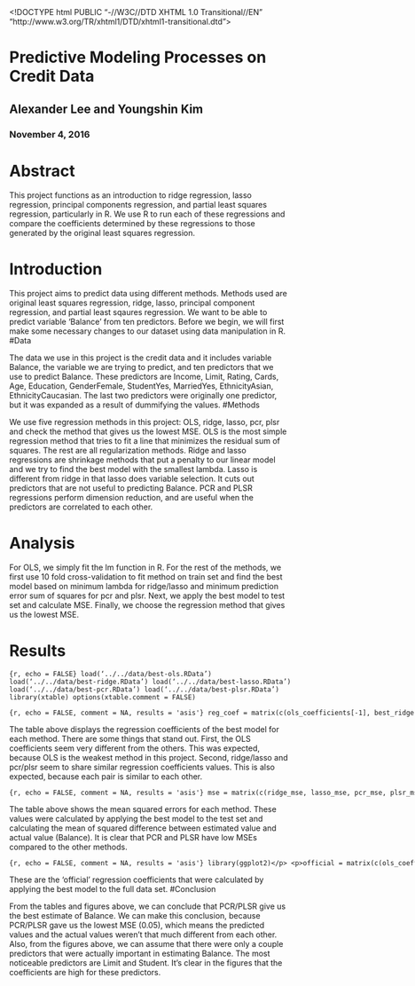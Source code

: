 <!DOCTYPE html PUBLIC "-//W3C//DTD XHTML 1.0 Transitional//EN" "http://www.w3.org/TR/xhtml1/DTD/xhtml1-transitional.dtd">
<html xmlns="http://www.w3.org/1999/xhtml">
<head>
  <meta http-equiv="Content-Type" content="text/html; charset=utf-8" />
  <meta http-equiv="Content-Style-Type" content="text/css" />
  <meta name="generator" content="pandoc" />
  <meta name="author" content="Alexander Lee and Youngshin Kim" />
  <title>Predictive Modeling Processes on Credit Data</title>
  <style type="text/css">code{white-space: pre;}</style>
</head>
<body>
<div id="header">
<h1 class="title">Predictive Modeling Processes on Credit Data</h1>
<h2 class="author">Alexander Lee and Youngshin Kim</h2>
<h3 class="date">November 4, 2016</h3>
</div>
<h1 id="abstract">Abstract</h1>
<p>This project functions as an introduction to ridge regression, lasso regression, principal components regression, and partial least squares regression, particularly in R. We use R to run each of these regressions and compare the coefficients determined by these regressions to those generated by the original least squares regression.</p>
<h1 id="introduction">Introduction</h1>
<p>This project aims to predict data using different methods. Methods used are original least squares regression, ridge, lasso, principal component regression, and partial least sqaures regression. We want to be able to predict variable 'Balance' from ten predictors. Before we begin, we will first make some necessary changes to our dataset using data manipulation in R. #Data</p>
<p>The data we use in this project is the credit data and it includes variable Balance, the variable we are trying to predict, and ten predictors that we use to predict Balance. These predictors are Income, Limit, Rating, Cards, Age, Education, GenderFemale, StudentYes, MarriedYes, EthnicityAsian, EthnicityCaucasian. The last two predictors were originally one predictor, but it was expanded as a result of dummifying the values. #Methods</p>
<p>We use five regression methods in this project: OLS, ridge, lasso, pcr, plsr and check the method that gives us the lowest MSE. OLS is the most simple regression method that tries to fit a line that minimizes the residual sum of squares. The rest are all regularization methods. Ridge and lasso regressions are shrinkage methods that put a penalty to our linear model and we try to find the best model with the smallest lambda. Lasso is different from ridge in that lasso does variable selection. It cuts out predictors that are not useful to predicting Balance. PCR and PLSR regressions perform dimension reduction, and are useful when the predictors are correlated to each other.</p>
<h1 id="analysis">Analysis</h1>
<p>For OLS, we simply fit the lm function in R. For the rest of the methods, we first use 10 fold cross-validation to fit method on train set and find the best model based on minimum lambda for ridge/lasso and minimum prediction error sum of squares for pcr and plsr. Next, we apply the best model to test set and calculate MSE. Finally, we choose the regression method that gives us the lowest MSE.</p>
<h1 id="results">Results</h1>
<p><code>{r, echo = FALSE} load('../../data/best-ols.RData') load('../../data/best-ridge.RData') load('../../data/best-lasso.RData') load('../../data/best-pcr.RData') load('../../data/best-plsr.RData') library(xtable) options(xtable.comment = FALSE)</code></p>
<p>```{r, echo = FALSE, comment = NA, results = 'asis'} reg_coef = matrix(c(ols_coefficients[-1], best_ridge, best_lasso, best_pcr, best_plsr), nrow = 11)</p>
<p>rownames(reg_coef) = c('Income', 'Limit', 'Rating', 'Cards', 'Age', 'Education', 'GenderFemale', 'StudentYes', 'MarriedYes', 'EthnicityAsian', 'EthnicityCaucasian')</p>
<p>colnames(reg_coef) = c('OLS', 'Ridge', 'Lasso', 'PCR', 'PLSR')</p>
<p>reg_coef = as.data.frame(reg_coef) print(xtable(reg_coef, caption = 'Regression Coefficients for All Methods')) ```</p>
<p>The table above displays the regression coefficients of the best model for each method. There are some things that stand out. First, the OLS coefficients seem very different from the others. This was expected, because OLS is the weakest method in this project. Second, ridge/lasso and pcr/plsr seem to share similar regression coefficients values. This is also expected, because each pair is similar to each other.</p>
<p>```{r, echo = FALSE, comment = NA, results = 'asis'} mse = matrix(c(ridge_mse, lasso_mse, pcr_mse, plsr_mse), nrow = 1)</p>
<p>rownames(mse) = 'MSE'</p>
<p>colnames(mse) = c('Ridge', 'Lasso', 'PCR', 'PLSR')</p>
<p>mse = as.data.frame(mse) print(xtable(mse, caption = 'MSEs for All Methods')) ```</p>
<p>The table above shows the mean squared errors for each method. These values were calculated by applying the best model to the test set and calculating the mean of squared difference between estimated value and actual value (Balance). It is clear that PCR and PLSR have low MSEs compared to the other methods.</p>
<p>```{r, echo = FALSE, comment = NA, results = 'asis'} library(ggplot2)</p>
<p>official = matrix(c(ols_coefficients, ridge_coefficients, lasso_coefficients,pcr_coefficients, plsr_coefficients), nrow = 12)</p>
<p>colnames(official) = c('OLS', 'Ridge', 'Lasso', 'PCR', 'PLSR') rownames(official) = c('Intercept', 'Income', 'Limit', 'Rating', 'Cards', 'Age', 'Education', 'GenderFemale', 'StudentYes', 'MarriedYes', 'EthnicityAsian', 'EthnicityCaucasian')</p>
<p>label = c('Int', 'Income', 'Limit', 'Rating', 'Cards', 'Age', 'Edu', 'Gender', 'Student', 'Married', 'Asian', 'Caucasian')</p>
<p>plot(official[,1], main = 'OLS official coefficients', xlab = 'Predictors', ylab = 'Balance', xaxt = 'n', col = 'red') axis(1, at = 1:12, labels = label)</p>
<p>plot(official[,2], main = 'Ridge official coefficients', xlab = 'Predictors', ylab = 'Balance', xaxt = 'n', col = 'red') axis(1, at = 1:12, labels = label)</p>
<p>plot(official[,3], main = 'Lasso official coefficients', xlab = 'Predictors', ylab = 'Balance', xaxt = 'n', col = 'red') axis(1, at = 1:12, labels = label)</p>
<p>plot(official[,4], main = 'PCR official coefficients', xlab = 'Predictors', ylab = 'Balance', xaxt = 'n', col = 'red') axis(1, at = 1:12, labels = label)</p>
<p>plot(official[,5], main = 'PLSR official coefficients', xlab = 'Predictors', ylab = 'Balance', xaxt = 'n', col = 'red') axis(1, at = 1:12, labels = label) ```</p>
<p>These are the 'official' regression coefficients that were calculated by applying the best model to the full data set. #Conclusion</p>
<p>From the tables and figures above, we can conclude that PCR/PLSR give us the best estimate of Balance. We can make this conclusion, because PCR/PLSR gave us the lowest MSE (0.05), which means the predicted values and the actual values weren't that much different from each other. Also, from the figures above, we can assume that there were only a couple predictors that were actually important in estimating Balance. The most noticeable predictors are Limit and Student. It's clear in the figures that the coefficients are high for these predictors.</p>
</body>
</html>
